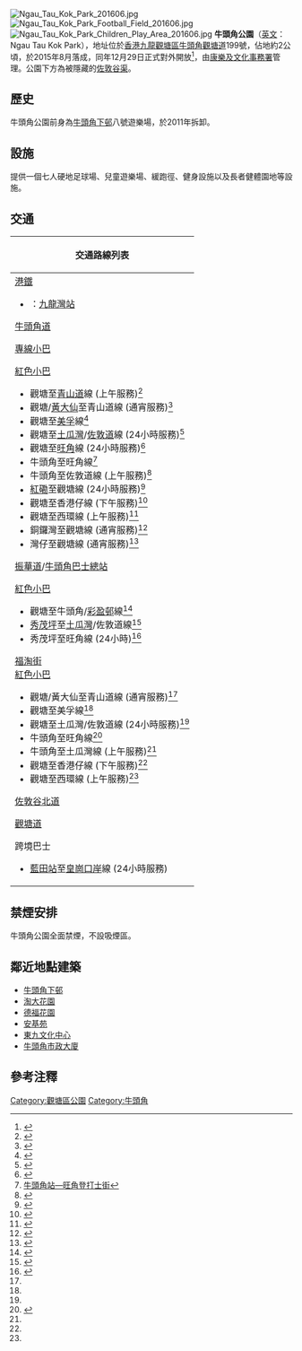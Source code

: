 {{Not|佐敦谷公園}}
[[File:Ngau_Tau_Kok_Park_201606.jpg|thumb]]
[[File:Ngau_Tau_Kok_Park_Football_Field_201606.jpg|thumb]]
[[File:Ngau_Tau_Kok_Park_Children_Play_Area_201606.jpg|thumb]]
'''牛頭角公園'''（[[英文|英文]]：Ngau Tau Kok Park），地址位於[[香港|香港]][[九龍|九龍]][[觀塘區|觀塘區]][[牛頭角|牛頭角]][[觀塘道|觀塘道]]199號，佔地約2公頃，於2015年8月落成，同年12月29日正式對外開放<ref>{{Cite web |url=https://hk.news.yahoo.com/%E4%BD%94%E5%9C%B0%E7%B4%842%E5%85%AC%E9%A0%83-%E7%89%9B%E9%A0%AD%E8%A7%92%E5%85%AC%E5%9C%92%E8%90%BD%E6%88%90%E5%95%9F%E7%94%A8-035600508.html |title=佔地約2公頃　牛頭角公園落成啟用《星島日報》 – 2015年12月29日 |access-date=2015年12月30日 |archive-date=2019年6月11日 |archive-url=https://web.archive.org/web/20190611053212/https://hk.news.yahoo.com/%E4%BD%94%E5%9C%B0%E7%B4%842%E5%85%AC%E9%A0%83-%E7%89%9B%E9%A0%AD%E8%A7%92%E5%85%AC%E5%9C%92%E8%90%BD%E6%88%90%E5%95%9F%E7%94%A8-035600508.html |dead-url=no }}</ref>，由[[康樂及文化事務署|康樂及文化事務署]]管理。公園下方為被隱藏的[[佐敦谷渠|佐敦谷渠]]。

==歷史==
牛頭角公園前身為[[牛頭角下邨|牛頭角下邨]]八號遊樂場，於2011年拆卸。

==設施==
提供一個七人硬地足球場、兒童遊樂場、緩跑徑、健身設施以及長者健體園地等設施。

==交通==
{| class="mw-collapsible mw-collapsed wikitable" style="background:white; margin: 0 auto; width: auto;" 
! 交通路線列表
|-
|
;[[港鐵|港鐵]]
*{{港鐵路線標誌|KTL}}：[[九龍灣站|九龍灣站]]
;[[牛頭角道|牛頭角道]]
{{九龍新界巴士簡單列表|2A|2X|5M|6D|13D|13X|14B|23M|28|89|213X|N293}}
{{過海隧道巴士簡單列表|101|101X|619|N121|N619}}
;[[香港小型巴士|專線小巴]]
{{九龍專線小巴簡單列表|48|56|62S|68}}
{{新界專線小巴簡單列表|501S}}
;[[香港公共小巴|紅色小巴]]
*觀塘至[[青山道|青山道]]線 (上午服務)<ref>{{Cite web |url=http://www.16seats.net/chi/rmb/r_k02.html |title=觀塘協和街—青山道香港紗廠 |accessdate=2017-08-08 |archive-date=2016-10-26 |archive-url=https://web.archive.org/web/20161026155503/http://www.16seats.net/chi/rmb/r_k02.html |dead-url=no }}</ref>
*觀塘/[[黃大仙_(香港地方)|黃大仙]]至青山道線 (通宵服務)<ref name="#1">{{Cite web |url=http://www.16seats.net/chi/rmb/r_k22.html |title=觀塘及黃大仙—青山道 |accessdate=2017-08-08 |archive-date=2016-09-27 |archive-url=https://web.archive.org/web/20160927232923/http://www.16seats.net/chi/rmb/r_k22.html |dead-url=no }}</ref>
*觀塘至[[美孚_(香港)|美孚]]線<ref name="#2">{{Cite web |url=http://www.16seats.net/chi/rmb/r_k64.html |title=觀塘協和街—美孚 |access-date=2017-08-08 |archive-url=https://web.archive.org/web/20170205092419/http://www.16seats.net/chi/rmb/r_k64.html |archive-date=2017-02-05 |dead-url=yes }}</ref>
*觀塘至[[土瓜灣|土瓜灣]]/[[佐敦道|佐敦道]]線 (24小時服務)<ref name="#3">{{Cite web |url=http://www.16seats.net/chi/rmb/r_k12.html |title=觀塘同仁街—佐敦道上海街 |accessdate=2017-08-08 |archive-date=2017-01-09 |archive-url=https://web.archive.org/web/20170109070520/http://www.16seats.net/chi/rmb/r_k12.html |dead-url=no }}</ref>
*觀塘至[[旺角|旺角]]線 (24小時服務)<ref>{{Cite web |url=http://www.16seats.net/chi/rmb/r_k31.html |title=觀塘同仁街—旺角先達廣場／奧運站 |accessdate=2017-08-08 |archive-date=2016-10-24 |archive-url=https://web.archive.org/web/20161024124234/http://www.16seats.net/chi/rmb/r_k31.html |dead-url=yes }}</ref>
*牛頭角至旺角線<ref>[http://www.c16seats.net/chi/rmb/r_k24.html 牛頭角站—旺角登打士街]{{dead link|date=2018年1月 |bot=InternetArchiveBot |fix-attempted=yes }}</ref>
*牛頭角至佐敦道線 (上午服務)<ref name="#4">{{Cite web |url=http://www.16seats.net/chi/rmb/r_k56.html |title=牛頭角站—佐敦道吳松街 |access-date=2017-08-08 |archive-date=2017-01-08 |archive-url=https://web.archive.org/web/20170108135919/http://www.16seats.net/chi/rmb/r_k56.html |dead-url=no }}</ref>
*[[紅磡|紅磡]]至觀塘線 (24小時服務)<ref>{{Cite web |url=http://www.16seats.net/chi/rmb/r_k15.html |title=紅磡差館里＞牛頭角及觀塘 |accessdate=2017-08-08 |archive-date=2016-09-27 |archive-url=https://web.archive.org/web/20160927232932/http://www.16seats.net/chi/rmb/r_k15.html |dead-url=yes }}</ref>
*觀塘至香港仔線 (下午服務)<ref name="#5">{{Cite web |url=http://www.16seats.net/chi/rmb/r_kh71.html |title=香港仔湖北街—觀塘宜安街 |accessdate=2017-08-08 |archive-date=2018-10-29 |archive-url=https://web.archive.org/web/20181029101426/http://www.16seats.net/chi/rmb/r_kh71.html |dead-url=yes }}</ref>
*觀塘至西環線 (上午服務)<ref name="#6">{{Cite web |url=http://www.16seats.net/chi/rmb/r_kh18.html |title=觀塘宜安街＞西環卑路乍街, 西環修打蘭街＞觀塘宜安街 |accessdate=2017-08-08 |archive-date=2016-10-22 |archive-url=https://web.archive.org/web/20161022044838/http://www.16seats.net/chi/rmb/r_kh18.html |dead-url=yes }}</ref>
*銅鑼灣至觀塘線 (通宵服務)<ref>{{Cite web |url=http://www.16seats.net/chi/rmb/r_kh01.html |title=銅鑼灣鵝頸橋—牛頭角及觀塘 |accessdate=2017-08-08 |archive-date=2016-09-27 |archive-url=https://web.archive.org/web/20160927232928/http://www.16seats.net/chi/rmb/r_kh01.html |dead-url=yes }}</ref>
*灣仔至觀塘線 (通宵服務)<ref>{{Cite web |url=http://www.16seats.net/chi/rmb/r_kh41.html |title=中環／灣仔＞牛頭角及觀塘 |accessdate=2017-08-08 |archive-date=2016-09-27 |archive-url=https://web.archive.org/web/20160927232803/http://www.16seats.net/chi/rmb/r_kh41.html |dead-url=yes }}</ref>

;[[振華道|振華道]]/[[牛頭角巴士總站|牛頭角巴士總站]]
{{九龍新界巴士簡單列表|2A|2X|6D|13X|14B|23M|28|28B|213X}}{{過海隧道巴士簡單列表|606|606A|619|619P|N121|N619}}{{九龍專線小巴簡單列表|48|89A|89C}}
;[[香港公共小巴|紅色小巴]]
*觀塘至牛頭角/[[彩盈邨|彩盈邨]]線<ref>{{Cite web |url=http://www.16seats.net/chi/rmb/r_k23.html |title=觀塘瑞和街街市—牛頭角, 觀塘瑞和街街市—彩盈邨 |access-date=2017-08-08 |archive-date=2017-01-11 |archive-url=https://web.archive.org/web/20170111125851/http://www.16seats.net/chi/rmb/r_k23.html |dead-url=no }}</ref>
*[[秀茂坪|秀茂坪]]至[[土瓜灣|土瓜灣]]/佐敦道線<ref>{{Cite web |url=http://www.16seats.net/chi/rmb/r_k95.html |title=秀茂坪—佐敦道北海街 |access-date=2017-08-08 |archive-date=2018-08-08 |archive-url=https://web.archive.org/web/20180808131942/http://www.16seats.net/chi/rmb/r_k95.html |dead-url=no }}</ref>
*秀茂坪至旺角線 (24小時)<ref>{{Cite web |url=http://www.16seats.net/chi/rmb/r_k01.html |title=秀茂坪—旺角先達廣場 |access-date=2017-08-08 |archive-date=2018-06-12 |archive-url=https://web.archive.org/web/20180612142203/http://www.16seats.net/chi/rmb/r_k01.html |dead-url=no }}</ref>
;[[福淘街|福淘街]]
;[[香港公共小巴|紅色小巴]]
*觀塘/黃大仙至青山道線 (通宵服務)<ref name="#1"/>
*觀塘至美孚線<ref name="#2"/>
*觀塘至土瓜灣/佐敦道線 (24小時服務)<ref name="#3"/>
*牛頭角至旺角線<ref>{{Cite web |url=http://www.16seats.net/chi/rmb/r_k24.html |title=牛頭角站—旺角登打士街 |accessdate=2017-08-08 |archive-date=2017-01-17 |archive-url=https://web.archive.org/web/20170117045640/http://16seats.net/chi/rmb/r_k24.html |dead-url=yes }}</ref>
*牛頭角至土瓜灣線 (上午服務)<ref name="#4"/>
*觀塘至香港仔線 (下午服務)<ref name="#5"/>
*觀塘至西環線 (上午服務)<ref name="#6"/>
;[[佐敦谷北道|佐敦谷北道]]
{{九龍專線小巴簡單列表|35|83M|89A}}
;[[觀塘道|觀塘道]]
{{九龍新界巴士簡單列表|1A|3D|5M|6P|11B|11C|11D|13P|14|15|15X|16|17|38|40|40P|42C|62X|69C|74C|74D|74P|74X|80|80P|80X|83A|83X|88X|89B|89C|89D|89P|89X|93K|234C|258D|258P|258S|259D|268C|269C|277E|277P|277X|292P|296C|889|X42C|N796}}{{過海隧道巴士簡單列表|101|101R|671}}{{大嶼山巴士簡單列表|A22|A29|E22|E22A|E22C|E22S|E22X|N29|NA29}}
{{港島專線小巴簡單列表|61}}{{九龍專線小巴簡單列表|68}}{{新界專線小巴簡單列表|102|102B|102S|501S}}{{新界居民巴士簡單列表|NR61|NR906}}
;跨境巴士
*[[藍田站_(香港)|藍田站]]至[[皇崗口岸|皇崗口岸]]線 (24小時服務)
|}

==禁煙安排==
牛頭角公園全面禁煙，不設吸煙區。

==鄰近地點建築==
*[[牛頭角下邨|牛頭角下邨]]
*[[淘大花園|淘大花園]]
*[[德福花園|德福花園]]
*[[安基苑|安基苑]]
*[[東九文化中心|東九文化中心]]
*[[牛頭角市政大廈|牛頭角市政大廈]]

==參考注釋==
{{Reflist}}

{{香港公園}}

[[Category:觀塘區公園|Category:觀塘區公園]]
[[Category:牛頭角|Category:牛頭角]]